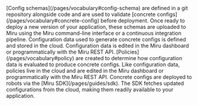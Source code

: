 <Steps>
  <Step title="Define Schemas">
    [Config schemas](/pages/vocabulary#config-schema) are defined in a git repository alongside code and are used to validate [concrete configs](/pages/vocabulary#concrete-config) before deployment. Once ready to deploy a new version of your application, these schemas are uploaded to Miru using the Miru command-line interface or a continuous integration pipeline.
  </Step>
  <Step title="Set Configuration Data">
    Configuration data used to generate concrete configs is defined and stored in the cloud. Configuration data is edited in the Miru dashboard or programmatically with the Miru REST API.
  </Step>
  <Step title="Create Policies">
    [Policies](/pages/vocabulary#policy) are created to determine how configuration data is evaluated to produce concrete configs. Like configuration data, policies live in the cloud and are edited in the Miru dashboard or programmatically with the Miru REST API.
  </Step>
  <Step title="Deploy">
    Concrete configs are deployed to robots via the [Miru SDK](/pages/guides/sdk). The SDK fetches updated configurations from the cloud, making them readily available to your application.
  </Step>
</Steps>